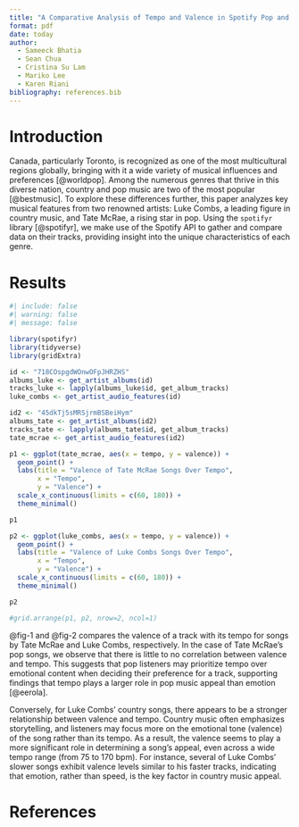 ```yaml
---
title: "A Comparative Analysis of Tempo and Valence in Spotify Pop and Country Songs"
format: pdf
date: today
author:
  - Sameeck Bhatia
  - Sean Chua
  - Cristina Su Lam
  - Mariko Lee
  - Karen Riani
bibliography: references.bib
---
```


# Introduction

Canada, particularly Toronto, is recognized as one of the most multicultural regions globally, bringing with it a wide variety of musical influences and preferences [@worldpop]. Among the numerous genres that thrive in this diverse nation, country and pop music are two of the most popular [@bestmusic]. To explore these differences further, this paper analyzes key musical features from two renowned artists: Luke Combs, a leading figure in country music, and Tate McRae, a rising star in pop. Using the `spotifyr` library [@spotifyr], we make use of the Spotify API to gather and compare data on their tracks, providing insight into the unique characteristics of each genre.

# Results

```r
#| include: false
#| warning: false
#| message: false

library(spotifyr)
library(tidyverse)
library(gridExtra)
```

```r
id <- "718COspgdWOnwOFpJHRZHS"
albums_luke <- get_artist_albums(id)
tracks_luke <- lapply(albums_luke$id, get_album_tracks)
luke_combs <- get_artist_audio_features(id)
```

```r
id2 <- "45dkTj5sMRSjrmBSBeiHym"
albums_tate <- get_artist_albums(id2)
tracks_tate <- lapply(albums_tate$id, get_album_tracks)
tate_mcrae <- get_artist_audio_features(id2)
```

```r
p1 <- ggplot(tate_mcrae, aes(x = tempo, y = valence)) +
  geom_point() +
  labs(title = "Valence of Tate McRae Songs Over Tempo",
       x = "Tempo",
       y = "Valence") +
  scale_x_continuous(limits = c(60, 180)) +
  theme_minimal()

p1
```


```r
p2 <- ggplot(luke_combs, aes(x = tempo, y = valence)) +
  geom_point() +
  labs(title = "Valence of Luke Combs Songs Over Tempo",
       x = "Tempo",
       y = "Valence") +
  scale_x_continuous(limits = c(60, 180)) +
  theme_minimal()

p2
```

```r
#grid.arrange(p1, p2, nrow=2, ncol=1)
```

@fig-1 and @fig-2 compares the valence of a track with its tempo for songs by Tate McRae and Luke Combs, respectively. In the case of Tate McRae's pop songs, we observe that there is little to no correlation between valence and tempo. This suggests that pop listeners may prioritize tempo over emotional content when deciding their preference for a track, supporting findings that tempo plays a larger role in pop music appeal than emotion [@eerola].

Conversely, for Luke Combs' country songs, there appears to be a stronger relationship between valence and tempo. Country music often emphasizes storytelling, and listeners may focus more on the emotional tone (valence) of the song rather than its tempo. As a result, the valence seems to play a more significant role in determining a song's appeal, even across a wide tempo range (from 75 to 170 bpm). For instance, several of Luke Combs' slower songs exhibit valence levels similar to his faster tracks, indicating that emotion, rather than speed, is the key factor in country music appeal.

\newpage

# References